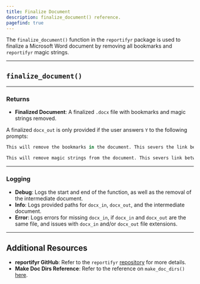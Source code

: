 ```yaml
---
title: Finalize Document
description: finalize_document() reference. 
pagefind: true
---
```



The `finalize_document()` function in the `reportifyr` package is used to finalize a Microsoft Word document by removing all bookmarks and `reportifyr` magic strings.

---

## `finalize_document()`

<EmbeddedHTML filename="/public/html_files/finalize_document.html"/>

---

### Returns

- **Finalized Document**: A finalized `.docx` file with bookmarks and magic strings removed.

A finalized `docx_out` is only provided if the user answers `Y` to the following prompts:

```r
This will remove the bookmarks in the document. This severs the link between the document and reportifyr. Are you sure you want to continue? [Y/n]
```

```r
This will remove magic strings from the document. This severs link between the document and reportifyr. Are you sure you want to continue? [Y/n]
```

---

### Logging

- **Debug**: Logs the start and end of the function, as well as the removal of the intermediate document.
- **Info**: Logs provided paths for `docx_in`, `docx_out`, and the intermediate document.
- **Error**: Logs errors for missing `docx_in`, if `docx_in` and `docx_out` are the same file, and issues with `docx_in` and/or `docx_out` file extensions.

---

## Additional Resources

- **reportifyr GitHub**: Refer to the `reportifyr` [repository](https://github.com/A2-ai/reportifyr) for more details.
- **Make Doc Dirs Reference**: Refer to the reference on `make_doc_dirs()` [here](/reportifyr_docs/reference/utilities/make_doc_dirs).
